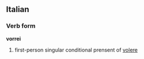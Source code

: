 ==Italian==
===Verb form===
'''vorrei'''

# first-person singular conditional prensent of [[volere]]